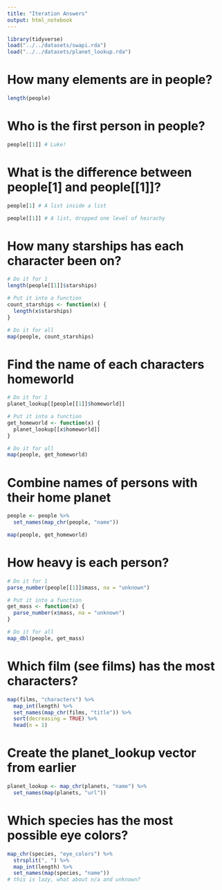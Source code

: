 ```yaml
---
title: "Iteration Answers"
output: html_notebook
---
```


```r
library(tidyverse)
load("../../datasets/swapi.rda")
load("../../datasets/planet_lookup.rda")
```

# How many elements are in people?

```r
length(people)
```

# Who is the first person in people?

```r
people[[1]] # Luke!
```

# What is the difference between people[1] and people[[1]]?

```r
people[1] # A list inside a list

people[[1]] # A list, dropped one level of heirachy
```

# How many starships has each character been on?

```r
# Do it for 1
length(people[[1]]$starships)

# Put it into a function
count_starships <- function(x) {
  length(x$starships)
}

# Do it for all
map(people, count_starships)
```

# Find the name of each characters homeworld

```r
# Do it for 1
planet_lookup[[people[[1]]$homeworld]]

# Put it into a function
get_homeworld <- function(x) {
  planet_lookup[[x$homeworld]]
}

# Do it for all
map(people, get_homeworld)
```

# Combine names of persons with their home planet

```r
people <- people %>%
  set_names(map_chr(people, "name"))

map(people, get_homeworld)
```

# How heavy is each person?

```r
# Do it for 1
parse_number(people[[1]]$mass, na = "unknown")

# Put it into a function
get_mass <- function(x) {
  parse_number(x$mass, na = "unknown")
}

# Do it for all
map_dbl(people, get_mass)
```

# Which film (see films) has the most characters?

```r
map(films, "characters") %>%
  map_int(length) %>%
  set_names(map_chr(films, "title")) %>%
  sort(decreasing = TRUE) %>%
  head(n = 1)
```

# Create the planet_lookup vector from earlier

```r
planet_lookup <- map_chr(planets, "name") %>%
  set_names(map(planets, "url"))
```

# Which species has the most possible eye colors?

```r
map_chr(species, "eye_colors") %>%
  strsplit(", ") %>%
  map_int(length) %>%
  set_names(map(species, "name"))
# this is lazy, what about n/a and unknown?
```
